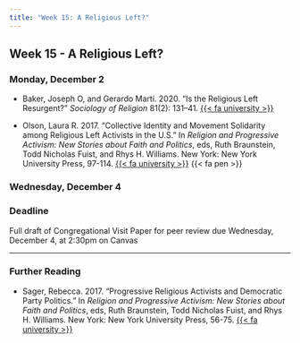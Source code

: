 ```yaml
---
title: "Week 15: A Religious Left?"
---
```


::: {.content-visible when-format="pdf"}

## Week 15 - A Religious Left?

:::


[//]: <> (Need to write intro)

### Monday, December 2

- Baker, Joseph O, and Gerardo Martí. 2020. "Is the Religious Left Resurgent?" *Sociology of Religion* 81(2): 131–41. [{{< fa university >}}](https://search.ebscohost.com/login.aspx?direct=true&AuthType=shib&db=rfh&AN=ATLAi5IE200720000033&site=eds-live&scope=site&custid=asc1)

- Olson, Laura R. 2017. "Collective Identity and Movement Solidarity among Religious Left Activists in the U.S." In *Religion and Progressive Activism: New Stories about Faith and Politics*, eds, Ruth Braunstein, Todd Nicholas Fuist, and Rhys H. Williams. New York: New York University Press, 97-114. [{{< fa university >}}](https://search.ebscohost.com/login.aspx?direct=true&AuthType=shib&db=nlebk&AN=1367257&site=eds-live&scope=site&custid=asc1) {{< fa pen >}}




### Wednesday, December 4

:::{.callout-important}

### Deadline

Full draft of Congregational Visit Paper for peer review due Wednesday, December 4, at 2:30pm on Canvas

:::



::: {.content-visible when-format="html"}

---
 
### Further Reading

- Sager, Rebecca. 2017. "Progressive Religious Activists and Democratic Party Politics." In *Religion and Progressive Activism: New Stories about Faith and Politics*, eds, Ruth Braunstein, Todd Nicholas Fuist, and Rhys H. Williams. New York: New York University Press, 56-75. [{{< fa university >}}](https://search.ebscohost.com/login.aspx?direct=true&AuthType=shib&db=nlebk&AN=1367257&site=eds-live&scope=site&custid=asc1)


:::
